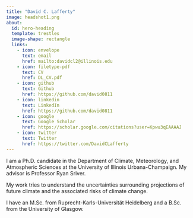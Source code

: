 ```yaml
---
title: "David C. Lafferty"
image: headshot1.png
about:
  id: hero-heading
  template: trestles
  image-shape: rectangle
  links:
    - icon: envelope
      text: email
      href: mailto:davidcl2@illinois.edu
    - icon: filetype-pdf
      text: CV
      href: DL_CV.pdf
    - icon: github
      text: Github
      href: https://github.com/david0811
    - icon: linkedin
      text: LinkedIn
      href: https://github.com/david0811
    - icon: google
      text: Google Scholar
      href: https://scholar.google.com/citations?user=Kpwu3qEAAAAJ
    - icon: twitter
      text: Twitter
      href: https://twitter.com/DavidCLafferty
---
```


::: {#hero-heading}

I am a Ph.D. candidate in the Department of Climate, Meteorology, and Atmospheric Sciences at the University of Illinois Urbana-Champaign. My advisor is Professor Ryan Sriver.

My work tries to understand the uncertainties surrounding projections of future climate and the associated risks of climate change.

I have an M.Sc. from Ruprecht-Karls-Universität Heidelberg and a B.Sc. from the University of Glasgow.
:::